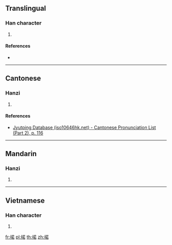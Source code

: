 {{character info/new}}
==Translingual==

===Han character===
{{Han char|rn=64|rad=手|as=09|sn=12|four=|canj=QTKR|ids=⿰扌若}}

# {{defn|Han|sort=手09}}

====References====
* {{Han ref|kx=0440.210|dkj=12314|dj=0791.190|hdz=31892.020|uh=63BF|ud=25535}}

----

==Cantonese==

===Hanzi===
{{yue-hanzi|jyut=[[nok6]], [[lok6]]|y=nok6, lok6}}

# {{defn|lang=yue|sort=手09}}

====References====
* [http://www.iso10646hk.net/jp/document/download.jsp Jyutping Database (iso10646hk.net) - Cantonese Pronunciation List (Part 2), p. 116]

----

==Mandarin==

===Hanzi===
{{cmn-hanzi|pin=[[nuò]] ([[nuo4]])|wg=no<sup>4</sup>}}

# {{defn|lang=cmn|sort=手09}}

----

==Vietnamese==

===Han character===
{{vi-hantu|rs=手09|nhắc}}

# {{defn|lang=vi|sort=手09}}

[[fr:掿]]
[[pl:掿]]
[[th:掿]]
[[zh:掿]]